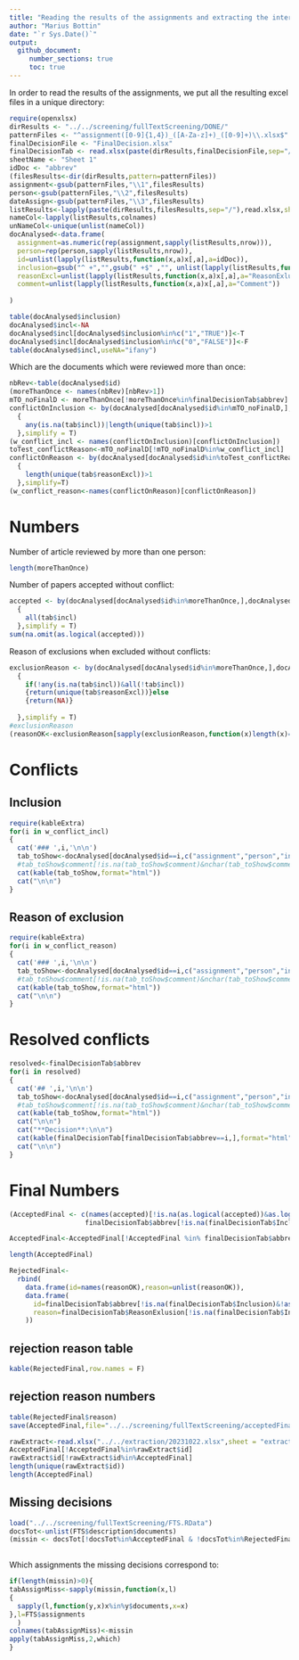 ```yaml
---
title: "Reading the results of the assignments and extracting the interesting data (example of a full-text screening exercise)"
author: "Marius Bottin"
date: "`r Sys.Date()`"
output: 
  github_document:
     number_sections: true
     toc: true
---
```



In order to read the results of the assignments, we put all the resulting excel files in a unique directory:



```r
require(openxlsx)
dirResults <- "../../screening/fullTextScreening/DONE/"
patternFiles <- "^assignment([0-9]{1,4})_([A-Za-z]+)_([0-9]+)\\.xlsx$"
finalDecisionFile <- "FinalDecision.xlsx"
finalDecisionTab <- read.xlsx(paste(dirResults,finalDecisionFile,sep="/"))
sheetName <- "Sheet 1"
idDoc <- "abbrev"
(filesResults<-dir(dirResults,pattern=patternFiles))
assignment<-gsub(patternFiles,"\\1",filesResults)
person<-gsub(patternFiles,"\\2",filesResults)
dateAssign<-gsub(patternFiles,"\\3",filesResults)
listResults<-lapply(paste(dirResults,filesResults,sep="/"),read.xlsx,sheet=sheetName)
nameCol<-lapply(listResults,colnames)
unNameCol<-unique(unlist(nameCol))
docAnalysed<-data.frame(
  assignment=as.numeric(rep(assignment,sapply(listResults,nrow))),
  person=rep(person,sapply(listResults,nrow)),
  id=unlist(lapply(listResults,function(x,a)x[,a],a=idDoc)),
  inclusion=gsub("^ +","",gsub(" +$" ,"", unlist(lapply(listResults,function(x,a)x[,a],a="Inclusion")))),
  reasonExcl=unlist(lapply(listResults,function(x,a)x[,a],a="ReasonExlusion")),
  comment=unlist(lapply(listResults,function(x,a)x[,a],a="Comment"))
  
)

table(docAnalysed$inclusion)
docAnalysed$incl<-NA
docAnalysed$incl[docAnalysed$inclusion%in%c("1","TRUE")]<-T
docAnalysed$incl[docAnalysed$inclusion%in%c("0","FALSE")]<-F
table(docAnalysed$incl,useNA="ifany")
```
Which are the documents which were reviewed more than once:

```r
nbRev<-table(docAnalysed$id)
(moreThanOnce <- names(nbRev)[nbRev>1])
mTO_noFinalD <- moreThanOnce[!moreThanOnce%in%finalDecisionTab$abbrev]
conflictOnInclusion <- by(docAnalysed[docAnalysed$id%in%mTO_noFinalD,],docAnalysed$id[docAnalysed$id%in%mTO_noFinalD],function(tab)
  {
    any(is.na(tab$incl))|length(unique(tab$incl))>1
  },simplify = T)
(w_conflict_incl <- names(conflictOnInclusion)[conflictOnInclusion])
toTest_conflictReason<-mTO_noFinalD[!mTO_noFinalD%in%w_conflict_incl]
conflictOnReason <- by(docAnalysed[docAnalysed$id%in%toTest_conflictReason,],docAnalysed$id[docAnalysed$id%in%toTest_conflictReason],function(tab)
  {
    length(unique(tab$reasonExcl))>1
  },simplify=T)
(w_conflict_reason<-names(conflictOnReason)[conflictOnReason])
```

# Numbers


Number of article reviewed by more than one person:
```r
length(moreThanOnce)
```

Number of papers accepted without conflict:
```r
accepted <- by(docAnalysed[docAnalysed$id%in%moreThanOnce,],docAnalysed$id[docAnalysed$id%in%moreThanOnce],function(tab)
  {
    all(tab$incl)
  },simplify = T)
sum(na.omit(as.logical(accepted)))
```

Reason of exclusions when excluded without conflicts:
```r
exclusionReason <- by(docAnalysed[docAnalysed$id%in%moreThanOnce,],docAnalysed$id[docAnalysed$id%in%moreThanOnce],function(tab)
  {
    if(!any(is.na(tab$incl))&all(!tab$incl))
    {return(unique(tab$reasonExcl))}else
    {return(NA)}
  
  },simplify = T)
#exclusionReason
(reasonOK<-exclusionReason[sapply(exclusionReason,function(x)length(x)==1&!any(is.na(x)))])
```





# Conflicts

## Inclusion 

```r
require(kableExtra)
for(i in w_conflict_incl)
{
  cat('### ',i,'\n\n')
  tab_toShow<-docAnalysed[docAnalysed$id==i,c("assignment","person","incl","reasonExcl","comment")]
  #tab_toShow$comment[!is.na(tab_toShow$comment)&nchar(tab_toShow$comment)>50]<-paste(substr(tab_toShow$comment[!is.na(tab_toShow$comment)&nchar(tab_toShow$comment)>50],1,46),"...")
  cat(kable(tab_toShow,format="html"))
  cat("\n\n")
}
```

## Reason of exclusion

```r
require(kableExtra)
for(i in w_conflict_reason)
{
  cat('### ',i,'\n\n')
  tab_toShow<-docAnalysed[docAnalysed$id==i,c("assignment","person","incl","reasonExcl","comment")]
  #tab_toShow$comment[!is.na(tab_toShow$comment)&nchar(tab_toShow$comment)>50]<-paste(substr(tab_toShow$comment[!is.na(tab_toShow$comment)&nchar(tab_toShow$comment)>50],1,46),"...")
  cat(kable(tab_toShow,format="html"))
  cat("\n\n")
}
```


# Resolved conflicts

```r
resolved<-finalDecisionTab$abbrev
for(i in resolved)
{
  cat('## ',i,'\n\n')
  tab_toShow<-docAnalysed[docAnalysed$id==i,c("assignment","person","incl","reasonExcl","comment")]
  #tab_toShow$comment[!is.na(tab_toShow$comment)&nchar(tab_toShow$comment)>50]<-paste(substr(tab_toShow$comment[!is.na(tab_toShow$comment)&nchar(tab_toShow$comment)>50],1,46),"...")
  cat(kable(tab_toShow,format="html"))
  cat("\n\n")
  cat("**Decision**:\n\n")
  cat(kable(finalDecisionTab[finalDecisionTab$abbrev==i,],format="html"))
  cat("\n\n")
}
```


# Final Numbers

```r
(AcceptedFinal <- c(names(accepted)[!is.na(as.logical(accepted))&as.logical(accepted)],
                   finalDecisionTab$abbrev[!is.na(finalDecisionTab$Inclusion)&as.logical(finalDecisionTab$Inclusion)]))

AcceptedFinal<-AcceptedFinal[!AcceptedFinal %in% finalDecisionTab$abbrev[!finalDecisionTab$Inclusion]]

length(AcceptedFinal)

RejectedFinal<-
  rbind(
    data.frame(id=names(reasonOK),reason=unlist(reasonOK)),
    data.frame(
      id=finalDecisionTab$abbrev[!is.na(finalDecisionTab$Inclusion)&!as.logical(finalDecisionTab$Inclusion)],
      reason=finalDecisionTab$ReasonExlusion[!is.na(finalDecisionTab$Inclusion)&!as.logical(finalDecisionTab$Inclusion)]
    ))
```

## rejection reason table

```r
kable(RejectedFinal,row.names = F)
```

## rejection reason numbers

```r
table(RejectedFinal$reason)
save(AcceptedFinal,file="../../screening/fullTextScreening/acceptedFinal.RData")
```

```r
rawExtract<-read.xlsx("../../extraction/20231022.xlsx",sheet = "extraction ",startRow = 2)
AcceptedFinal[!AcceptedFinal%in%rawExtract$id]
rawExtract$id[!rawExtract$id%in%AcceptedFinal]
length(unique(rawExtract$id))
length(AcceptedFinal)
```


## Missing decisions


```r
load("../../screening/fullTextScreening/FTS.RData")
docsTot<-unlist(FTS$description$documents)
(missin <- docsTot[!docsTot%in%AcceptedFinal & !docsTot%in%RejectedFinal$id])
  
```

Which assignments the missing decisions correspond to:
```r
if(length(missin)>0){
tabAssignMiss<-sapply(missin,function(x,l)
{
  sapply(l,function(y,x)x%in%y$documents,x=x)
},l=FTS$assignments
  )
colnames(tabAssignMiss)<-missin
apply(tabAssignMiss,2,which)
}
```